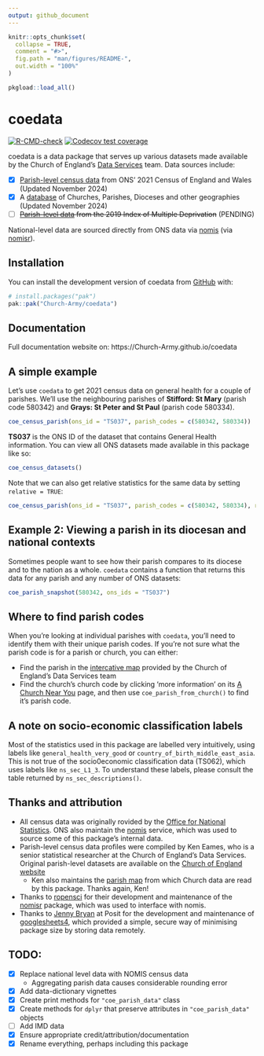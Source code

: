 ```yaml
---
output: github_document
---
```


<!-- README.md is generated from README.Rmd. Please edit that file -->

```r
knitr::opts_chunk$set(
  collapse = TRUE,
  comment = "#>",
  fig.path = "man/figures/README-",
  out.width = "100%"
)

pkgload::load_all()
```

# coedata

<!-- badges: start -->
[![R-CMD-check](https://github.com/Church-Army/coedata/actions/workflows/R-CMD-check.yaml/badge.svg)](https://github.com/Church-Army/coedata/actions/workflows/R-CMD-check.yaml)
[![Codecov test coverage](https://codecov.io/gh/Church-Army/coedata/graph/badge.svg)](https://app.codecov.io/gh/Church-Army/coedata)
<!-- badges: end -->

coedata is a data package that serves up various datasets made available by the Church of England's [Data Services](https://www.churchofengland.org/about/data-services) team. Data sources include:

- [x] [Parish-level census data](https://www.churchofengland.org/about/data-services/resources-publications-and-data) from ONS' 2021 Census of England and Wales (Updated November 2024)
- [x] A [database](https://services5.arcgis.com/KDRjxGRQDVgVtFTS/ArcGIS/rest/services/Churches_ACNY_Nov2024/FeatureServer) of Churches, Parishes, Dioceses and other geographies (Updated November 2024)
- [ ] ~~[Parish-level data](https://www.churchofengland.org/about/data-services/resources-publications-and-data) from the 2019 Index of Multiple Deprivation~~ (PENDING)

National-level data are sourced directly from ONS data via [nomis](https://www.nomisweb.co.uk/) (via [nomisr](https://github.com/ropensci/nomisr)).

## Installation

You can install the development version of coedata from [GitHub](https://github.com/) with:

``` r
# install.packages("pak")
pak::pak("Church-Army/coedata")
```

## Documentation

Full documentation website on: https://Church-Army.github.io/coedata

## A simple example

Let's use `coedata` to get 2021 census data on general health for a couple of parishes. We'll use the neighbouring parishes of **Stifford: St Mary** (parish code 580342) and **Grays: St Peter and St Paul** (parish code 580334).

```r
coe_census_parish(ons_id = "TS037", parish_codes = c(580342, 580334))
```

**TS037** is the ONS ID of the dataset that contains General Health information. You can view all ONS datasets made available in this package like so:

```r
coe_census_datasets()
```

Note that we can also get relative statistics for the same data by setting `relative = TRUE`:

```r
coe_census_parish(ons_id = "TS037", parish_codes = c(580342, 580334), relative = TRUE)
```

## Example 2: Viewing a parish in its diocesan and national contexts

Sometimes people want to see how their parish compares to its diocese and to the nation as a whole. `coedata` contains a function that returns this data for any parish and any number of ONS datasets:

```r
coe_parish_snapshot(580342, ons_ids = "TS037")
```

## Where to find parish codes

When you're looking at individual parishes with `coedata`, you'll need to identify them with their unique parish codes. If you're not sure what the parish code is for a parish or church, you can either:

* Find the parish in the [intercative map](https://www.arcgis.com/home/webmap/viewer.html?webmap=67bce0ed36dd4ee0af7a16bc079aa09a) provided by the Church of England's Data Services team
* Find the church's church code by clicking 'more information' on its [A Church Near You](https://www.achurchnearyou.com) page, and then use `coe_parish_from_church()` to find it's parish code.

## A note on socio-economic classification labels

Most of the statistics used in this package are labelled very intuitively, using labels like `general_health_very_good` or `country_of_birth_middle_east_asia`. This is not true of the socio0economic classification data (TS062), which uses labels like `ns_sec_L1_3`. To understand these labels, please consult the table returned by `ns_sec_descriptions()`.

## Thanks and attribution

* All census data was originally rovided by the [Office for National Statistics](https://www.ons.gov.uk/). ONS also maintain the [nomis](https://www.nomisweb.co.uk/) service, which was used to source some of this package's internal data.
* Parish-level census data profiles were compiled by Ken Eames, who is a senior statistical researcher at the Church of England's Data Services. Original parish-level datasets are available on the [Church of England website](https://www.churchofengland.org/about/data-services/resources-publications-and-data)
  * Ken also maintains the [parish map](https://www.arcgis.com/home/webmap/viewer.html?webmap=67bce0ed36dd4ee0af7a16bc079aa09a) from which Church data are read by this package. Thanks again, Ken!
* Thanks to [ropensci](https://github.com/ropensci) for their development and maintenance of the [nomisr](https://github.com/ropensci/nomisr) package, which was used to interface with nomis.
* Thanks to [Jenny Bryan](https://jennybryan.org/about/) at Posit for the development and maintenance of [googlesheets4](https://googlesheets4.tidyverse.org/), which provided a simple, secure way of minimising package size by storing data remotely.

## TODO:

- [x] Replace national level data with NOMIS census data
  - Aggregating parish data causes considerable rounding error
- [x] Add data-dictionary vignettes
- [x] Create print methods for `"coe_parish_data"` class
- [x] Create methods for `dplyr` that preserve attributes in `"coe_parish_data"` objects
- [ ] Add IMD data
- [x] Ensure appropriate credit/attribution/documentation
- [x] Rename everything, perhaps including this package
